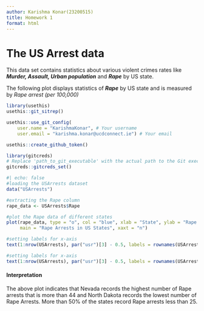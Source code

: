 ```yaml
---
author: Karishma Konar(23200515)
title: Homework 1
format: html
---
```


# The US Arrest data

This data set contains statistics about various violent crimes rates like ***Murder, Assault, Urban population*** and ***Rape*** by US state.

The following plot displays statistics of ***Rape*** by US state and is measured by *Rape arrest (per 100,000)*

```r
library(usethis)
usethis::git_sitrep()
```
```r
usethis::use_git_config(
    user.name = "KarishmaKonar", # Your username
    user.email = "karishma.konar@ucdconnect.ie") # Your email
```

```r
usethis::create_github_token()
```
```r
library(gitcreds)
# Replace 'path_to_git_executable' with the actual path to the Git executable
gitcreds::gitcreds_set()

```


```r
#| echo: false
#loading the USArrests dataset
data("USArrests")

#extracting the Rape column
rape_data <- USArrests$Rape

#plot the Rape data of different states
plot(rape_data, type = "o", col = "blue", xlab = "State", ylab = "Rape Arrests (per 100,000)", 
     main = "Rape Arrests in US States", xaxt = "n")

#setting labels for x-axis
text(1:nrow(USArrests), par("usr")[3] - 0.5, labels = rownames(USArrests), srt = 90, adj = 1, cex = 0.6, xpd = TRUE)

#setting labels for x-axis
text(1:nrow(USArrests), par("usr")[3] - 0.5, labels = rownames(USArrests), srt = 90, adj = 1, cex = 0.6, xpd = TRUE)
```

#### Interpretation

The above plot indicates that Nevada records the highest number of Rape arrests that is more than 44 and North Dakota records the lowest number of Rape Arrests. More than 50% of the states record Rape arrests less than 25.

